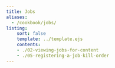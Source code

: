 ```yaml
---
title: Jobs
aliases:
  - /cookbook/jobs/
listing:
    sort: false
    template: ../template.ejs
    contents:
    - ./02-viewing-jobs-for-content
    - ./05-registering-a-job-kill-order
---
```

